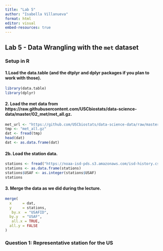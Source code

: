```yaml
---
title: "Lab 5"
author: "Isabella Villanueva"
format: html
editor: visual
embed-resources: true
---
```


## Lab 5 - Data Wrangling with the `met` dataset

### Setup in R
#### 1.Load the data.table (and the dtplyr and dplyr packages if you plan to work with those).

```r
library(data.table)
library(dplyr)
```
#### 2. Load the met data from https://raw.githubusercontent.com/USCbiostats/data-science-data/master/02_met/met_all.gz.
```r
met_url <- "https://github.com/USCbiostats/data-science-data/raw/master/02_met/met_all.gz"
tmp <- "met_all.gz"
dat <- fread(tmp)
head(dat)
dat <- as.data.frame(dat)
```
#### 2b. Load the station data. 
```r
stations <- fread("https://noaa-isd-pds.s3.amazonaws.com/isd-history.csv")
stations <- as.data.frame(stations)
stations$USAF <- as.integer(stations$USAF)
stations
```
#### 3. Merge the data as we did during the lecture.
```r
merge(
  x     = dat,      
  y     = stations, 
   by.x  = "USAFID",
  by.y  = "USAF", 
   all.x = TRUE,      
  all.y = FALSE
)
```
### Question 1: Representative station for the US
